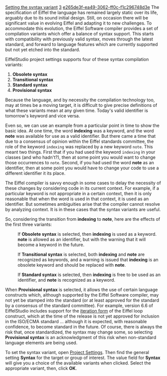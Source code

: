 [[Property:title|Setting the syntax variant]]
[[Property:weight|3]]
[[Property:uuid|e265de3f-ea49-3062-ff0c-f1c296748d3e]]
The specification of Eiffel the language has remained largely static over its life, arguably due to its sound initial design. Still, on occasion there will be significant value in evolving Eiffel and adapting it to new challenges. To accommodate this evolution, the Eiffel Software compiler provides a set of compilation variants which offer a balance of syntax support. This starts with compatibility with previously valid syntax, moves through the latest standard, and forward to language features which are currently supported but not yet etched into the standard. 

EiffelStudio project settings supports four of these syntax compilation variants:

# '''Obsolete syntax'''
# '''Transitional syntax'''
# '''Standard syntax'''
# '''Provisional syntax'''


Because the language, and by necessity the compilation technology too, may at times be a moving target, it is difficult to give precise definitions of what these variants mean at any given time. Today's valid identifier is tomorrow's keyword and vice versa. 


{{Recommended|It's always a good idea to check the [[EiffelStudio release notes]] when you install a new version to see if new language elements are supported or existing ones have been made obsolete. }}


Even so, we can use an example from a particular point in time to show the basic idea. At one time, the word '''indexing''' was a keyword, and the word '''note''' was available for use as a valid identifier. But there came a time that due to a consensus of opinion within the Eiffel standards committee, the role of the keyword <code>indexing</code> was replaced by a new keyword <code>note</code>. This meant two things. First that if you had used the keyword <code>indexing</code> in your classes (and who hadn't?), then at some point you would want to change those occurrences to <code>note</code>. Second, if you had used the word '''note''' as an identifier, then at some point you would have to change your code to use a different identifier it its place. 

The Eiffel compiler is savvy enough in some cases to delay the necessity of these changes by considering code in its current context. For example, if a particular keyword is not appropriate in a certain context, then it is only reasonable that when the word is used in that context, it is used as an identifier. But sometimes ambiguities arise that the compiler cannot resolve by analyzing context. It is in these cases that the syntax variants are useful.

So, considering the transition from '''indexing''' to '''note''', here are the effects of the first three variants:

:If '''Obsolete syntax''' is selected, then '''indexing''' is used as a keyword. '''note''' is allowed as an identifier, but with the warning that it will become a keyword in the future.

:If '''Transitional syntax''' is selected, both '''indexing''' and '''note''' are recognized as keywords, and a warning is issued that '''indexing''' is an obsolete keyword and should be replaced with '''note'''.

:If '''Standard syntax''' is selected, then '''indexing''' is free to be used as an identifier, and '''note''' is recognized as a keyword.

When '''Provisional syntax''' is selected, it allows the use of certain language constructs which, although supported by the Eiffel Software compiler, may not yet be stamped into the standard (or at least approved for the standard by a consensus of the standard committee). For example, version 6.6 of EiffelStudio includes support for the [[ET: Instructions#A closer look at the iteration form|iteration form]] of the Eiffel loop construct, which at the time of the release is not yet approved for inclusion in the ISO/ECMA standard ... although it is expected, with reasonable confidence, to become standard in the future. Of course, there is always the risk that, once standardized, the syntax may change some, so selecting '''Provisional syntax''' is an acknowledgment of this risk when non-standard language elements are being used.

To set the syntax variant, open [[General Target Options|Project Settings]]. Then find the general setting '''Syntax''' for the target or group of interest. The value field for '''Syntax''' will give you a choice of the available variants when clicked. Select the appropriate variant, then, click '''OK'''.



